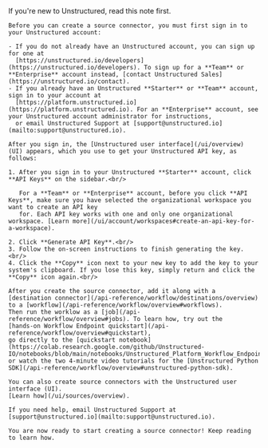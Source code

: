 <Note>
    If you're new to Unstructured, read this note first.
    
    Before you can create a source connector, you must first sign in to your Unstructured account:
    
    - If you do not already have an Unstructured account, you can sign up for one at 
      [https://unstructured.io/developers](https://unstructured.io/developers). To sign up for a **Team** or **Enterprise** account instead, [contact Unstructured Sales](https://unstructured.io/contact).
    - If you already have an Unstructured **Starter** or **Team** account, sign in to your account at 
      [https://platform.unstructured.io](https://platform.unstructured.io). For an **Enterprise** account, see your Unstructured account administrator for instructions, 
      or email Unstructured Support at [support@unstructured.io](mailto:support@unstructured.io).

    After you sign in, the [Unstructured user interface](/ui/overview) (UI) appears, which you use to get your Unstructured API key, as follows:

    1. After you sign in to your Unstructured **Starter** account, click **API Keys** on the sidebar.<br/>

       For a **Team** or **Enterprise** account, before you click **API Keys**, make sure you have selected the organizational workspace you want to create an API key 
       for. Each API key works with one and only one organizational workspace. [Learn more](/ui/account/workspaces#create-an-api-key-for-a-workspace).

    2. Click **Generate API Key**.<br/>
    3. Follow the on-screen instructions to finish generating the key.<br/>
    4. Click the **Copy** icon next to your new key to add the key to your system's clipboard. If you lose this key, simply return and click the **Copy** icon again.<br/>

    After you create the source connector, add it along with a 
    [destination connector](/api-reference/workflow/destinations/overview) to a [workflow](/api-reference/workflow/overview#workflows). 
    Then run the worklow as a [job](/api-reference/workflow/overview#jobs). To learn how, try out the 
    [hands-on Workflow Endpoint quickstart](/api-reference/workflow/overview#quickstart), 
    go directly to the [quickstart notebook](https://colab.research.google.com/github/Unstructured-IO/notebooks/blob/main/notebooks/Unstructured_Platform_Workflow_Endpoint_Quickstart.ipynb), 
    or watch the two 4-minute video tutorials for the [Unstructured Python SDK](/api-reference/workflow/overview#unstructured-python-sdk).
    
    You can also create source connectors with the Unstructured user interface (UI). 
    [Learn how](/ui/sources/overview).

    If you need help, email Unstructured Support at [support@unstructured.io](mailto:support@unstructured.io).

    You are now ready to start creating a source connector! Keep reading to learn how.
</Note>